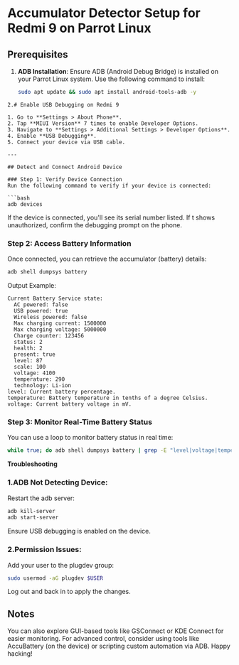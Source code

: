 # Accumulator Detector Setup for Redmi 9 on Parrot Linux

## Prerequisites
1. **ADB Installation**: Ensure ADB (Android Debug Bridge) is installed on your Parrot Linux system. Use the following command to install:
   ```bash
   sudo apt update && sudo apt install android-tools-adb -y
  ```
2.# Enable USB Debugging on Redmi 9

1. Go to **Settings > About Phone**.
2. Tap **MIUI Version** 7 times to enable Developer Options.
3. Navigate to **Settings > Additional Settings > Developer Options**.
4. Enable **USB Debugging**.
5. Connect your device via USB cable.

---

## Detect and Connect Android Device

### Step 1: Verify Device Connection
Run the following command to verify if your device is connected:

```bash
adb devices
```
If the device is connected, you'll see its serial number listed.
If t shows unauthorized, confirm the debugging prompt on the phone.
### Step 2: Access Battery Information
Once connected, you can retrieve the accumulator (battery) details:

```bash
adb shell dumpsys battery
```
Output Example:
```plaintext
Current Battery Service state:
  AC powered: false
  USB powered: true
  Wireless powered: false
  Max charging current: 1500000
  Max charging voltage: 5000000
  Charge counter: 123456
  status: 2
  health: 2
  present: true
  level: 87
  scale: 100
  voltage: 4100
  temperature: 290
  technology: Li-ion
level: Current battery percentage.
temperature: Battery temperature in tenths of a degree Celsius.
voltage: Current battery voltage in mV.
```
### Step 3: Monitor Real-Time Battery Status
You can use a loop to monitor battery status in real time:

```bash
while true; do adb shell dumpsys battery | grep -E "level|voltage|temperature"; sleep 5; done
```
**Troubleshooting**
### 1.ADB Not Detecting Device:

Restart the adb server:
```bash
adb kill-server
adb start-server
```
Ensure USB debugging is enabled on the device.
### 2.Permission Issues:

Add your user to the plugdev group:
```bash
sudo usermod -aG plugdev $USER
```
Log out and back in to apply the changes.
## Notes
You can also explore GUI-based tools like GSConnect or KDE Connect for easier monitoring.
For advanced control, consider using tools like AccuBattery (on the device) or scripting custom automation via ADB.
Happy hacking!
